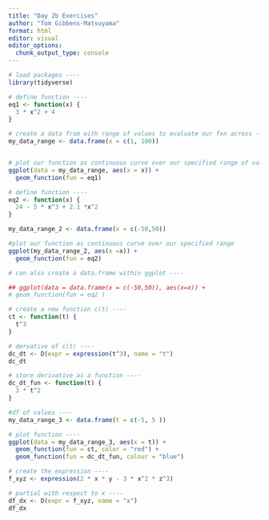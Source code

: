 ```yaml
---
title: "Day 2b Exercises"
author: "Tom Gibbens-Matsuyama"
format: html
editor: visual
editor_options: 
  chunk_output_type: console
---
```

```r
# load packages ----
library(tidyverse)

# define function ----
eq1 <- function(x) {
  3 * x^2 + 4 
}

# create a data fram with range of values to evaluate our fxn across ---- 
my_data_range <- data.frame(x = c(1, 100))


# plot our function as continuous curve over our specified range of values in our df ----
ggplot(data = my_data_range, aes(x = x)) + 
  geom_function(fun = eq1)
```


```r
# define function ----
eq2 <- function(x) {
  24 - 5 * x^3 + 2.1 *x^2 
}

my_data_range_2 <- data.frame(x = c(-50,50))

#plot our function as continuous curve over our specified range
ggplot(my_data_range_2, aes(x =x)) + 
  geom_function(fun = eq2)

# can also create a data.frame within ggplot ----

## ggplot(data = data.frame(x = c(-50,50)), aes(x=x)) + 
# geom_function(fun = eq2 )

```

```r
# create a new function c(t) ----
ct <- function(t) {
  t^3
}

# dervative of c(t) ----
dc_dt <- D(expr = expression(t^3), name = "t")
dc_dt

# store derivative as a function ----
dc_dt_fun <- function(t) {
  3 * t^2
}

#df of values ----
my_data_range_3 <- data.frame(t = c(-5, 5 ))

# plot function ---- 
ggplot(data = my_data_range_3, aes(x = t)) + 
  geom_function(fun = ct, color = "red") + 
  geom_function(fun = dc_dt_fun, colour = "blue")

```

```r
# create the expression ----
f_xyz <- expression(2 * x * y - 3 * x^2 * z^3)

# partial with respect to x ----
df_dx <- D(expr = f_xyz, name = "x")
df_dx
```


